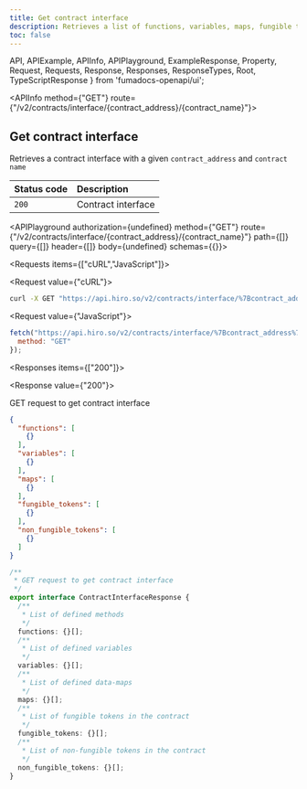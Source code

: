 ```yaml
---
title: Get contract interface
description: Retrieves a list of functions, variables, maps, fungible tokens and non-fungible tokens for a given smart contract.
toc: false
---
```


  API,
  APIExample,
  APIInfo,
  APIPlayground,
  ExampleResponse,
  Property,
  Request,
  Requests,
  Response,
  Responses,
  ResponseTypes,
  Root,
  TypeScriptResponse
} from 'fumadocs-openapi/ui';

<Root baseUrl="https://api.hiro.so">

<API>

<APIInfo method={"GET"} route={"/v2/contracts/interface/{contract_address}/{contract_name}"}>

## Get contract interface

Retrieves a contract interface with a given `contract_address` and `contract name`

| Status code | Description |
| :------ | :------ |
| `200` | Contract interface |

<APIPlayground authorization={undefined} method={"GET"} route={"/v2/contracts/interface/{contract_address}/{contract_name}"} path={[]} query={[]} header={[]} body={undefined} schemas={{}}>

</APIPlayground>

</APIInfo>

<APIExample>

<Requests items={["cURL","JavaScript"]}>

<Request value={"cURL"}>

```bash
curl -X GET "https://api.hiro.so/v2/contracts/interface/%7Bcontract_address%7D/%7Bcontract_name%7D"
```

</Request>

<Request value={"JavaScript"}>

```js
fetch("https://api.hiro.so/v2/contracts/interface/%7Bcontract_address%7D/%7Bcontract_name%7D", {
  method: "GET"
});
```

</Request>

</Requests>

<Responses items={["200"]}>

<Response value={"200"}>

GET request to get contract interface

<ResponseTypes>

<ExampleResponse>

```json
{
  "functions": [
    {}
  ],
  "variables": [
    {}
  ],
  "maps": [
    {}
  ],
  "fungible_tokens": [
    {}
  ],
  "non_fungible_tokens": [
    {}
  ]
}
```

</ExampleResponse>

<TypeScriptResponse>

```ts
/**
 * GET request to get contract interface
 */
export interface ContractInterfaceResponse {
  /**
   * List of defined methods
   */
  functions: {}[];
  /**
   * List of defined variables
   */
  variables: {}[];
  /**
   * List of defined data-maps
   */
  maps: {}[];
  /**
   * List of fungible tokens in the contract
   */
  fungible_tokens: {}[];
  /**
   * List of non-fungible tokens in the contract
   */
  non_fungible_tokens: {}[];
}
```

</TypeScriptResponse>

</ResponseTypes>

</Response>

</Responses>

</APIExample>

</API>

</Root>
